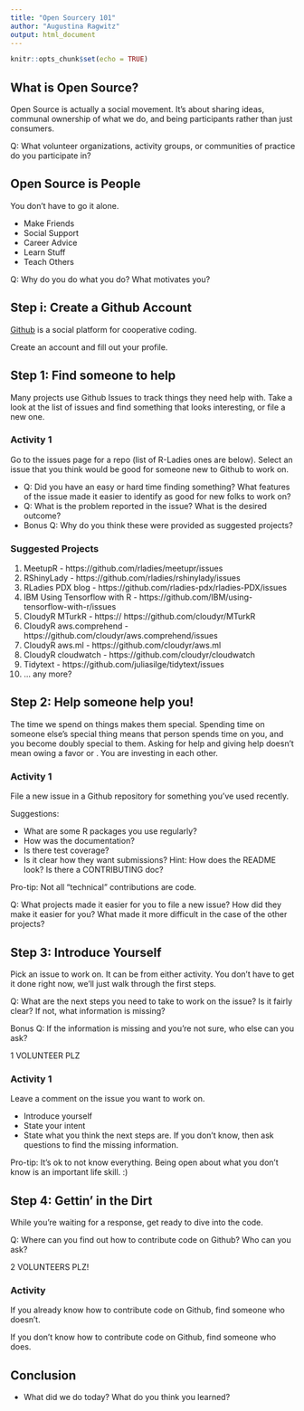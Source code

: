 ```yaml
---
title: "Open Sourcery 101"
author: "Augustina Ragwitz"
output: html_document
---
```


```r
knitr::opts_chunk$set(echo = TRUE)
```

## What is Open Source?

Open Source is actually a social movement. It's about sharing ideas, communal ownership of what we do, and being participants rather than just consumers.

Q: What volunteer organizations, activity groups, or communities of practice do you participate in?

## Open Source is People

You don't have to go it alone.

 * Make Friends
 * Social Support
 * Career Advice
 * Learn Stuff
 * Teach Others

Q: Why do you do what you do? What motivates you?


## Step i: Create a Github Account

[Github](http://www.github.com) is a social platform for cooperative coding. 

Create an account and fill out your profile.


## Step 1: Find someone to help

Many projects use Github Issues to track things they need help with. Take a look at the list of issues and find something that looks interesting, or file a new one.

### Activity 1

Go to the issues page for a repo (list of R-Ladies ones are below). Select an issue that you think would be good for someone new to Github to work on.

 * Q: Did you have an easy or hard time finding something? What features of the issue made it easier to identify as good for new folks to work on?
 * Q: What is the problem reported in the issue? What is the desired outcome?  
 * Bonus Q: Why do you think these were provided as suggested projects?


### Suggested Projects

 1. MeetupR - https://github.com/rladies/meetupr/issues
 1. RShinyLady - https://github.com/rladies/rshinylady/issues
 1. RLadies PDX blog - https://github.com/rladies-pdx/rladies-PDX/issues
 1. IBM Using Tensorflow with R - https://github.com/IBM/using-tensorflow-with-r/issues
 1. CloudyR MTurkR - https:// https://github.com/cloudyr/MTurkR
 1. CloudyR aws.comprehend - https://github.com/cloudyr/aws.comprehend/issues
 1. CloudyR aws.ml - https://github.com/cloudyr/aws.ml
 1. CloudyR cloudwatch - https://github.com/cloudyr/cloudwatch
 1. Tidytext - https://github.com/juliasilge/tidytext/issues
 1. ... any more?


## Step 2: Help someone help you!

The time we spend on things makes them special. Spending time on someone else's special thing means that person spends time on you, and you become doubly special to them. Asking for help and giving help doesn't mean owing a favor or . You are investing in each other. 

### Activity 1

File a new issue in a Github repository for something you've used recently.

Suggestions:

 * What are some R packages you use regularly? 
 * How was the documentation? 
 * Is there test coverage?
 * Is it clear how they want submissions? Hint: How does the README look? Is there a CONTRIBUTING doc?

Pro-tip: Not all "technical" contributions are code.

Q: What projects made it easier for you to file a new issue? How did they make it easier for you? What made it more difficult in the case of the other projects?

## Step 3: Introduce Yourself

Pick an issue to work on. It can be from either activity. You don't have to get it done right now, we'll just walk through the first steps.

Q: What are the next steps you need to take to work on the issue? Is it fairly clear? If not, what information is missing? 

Bonus Q: If the information is missing and you're not sure, who else can you ask?

1 VOLUNTEER PLZ

### Activity 1

Leave a comment on the issue you want to work on.

 * Introduce yourself
 * State your intent
 * State what you think the next steps are. If you don't know, then ask questions to find the missing information.
 
Pro-tip: It's ok to not know everything. Being open about what you don't know is an important life skill. :)
 
## Step 4: Gettin' in the Dirt

While you're waiting for a response, get ready to dive into the code.

Q: Where can you find out how to contribute code on Github? Who can you ask?

2 VOLUNTEERS PLZ!

### Activity

If you already know how to contribute code on Github, find someone who doesn't.

If you don't know how to contribute code on Github, find someone who does.


## Conclusion

* What did we do today? What do you think you learned?









